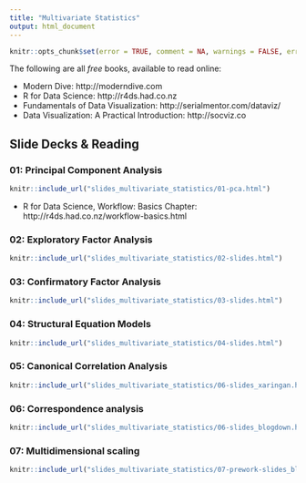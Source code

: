 ```yaml
---
title: "Multivariate Statistics"
output: html_document
---
```


```r
knitr::opts_chunk$set(error = TRUE, comment = NA, warnings = FALSE, errors = FALSE, messages = FALSE, tidy = FALSE, echo = FALSE)
```

The following are all *free* books, available to read online:

- Modern Dive: http://moderndive.com
- R for Data Science: http://r4ds.had.co.nz
- Fundamentals of Data Visualization: http://serialmentor.com/dataviz/
- Data Visualization: A Practical Introduction: http://socviz.co

## Slide Decks & Reading {.tabset}

### 01: Principal Component Analysis

```r
knitr::include_url("slides_multivariate_statistics/01-pca.html")
```

- R for Data Science, Workflow: Basics Chapter: http://r4ds.had.co.nz/workflow-basics.html

### 02: Exploratory Factor Analysis

```r
knitr::include_url("slides_multivariate_statistics/02-slides.html")
```


### 03: Confirmatory Factor Analysis

```r
knitr::include_url("slides_multivariate_statistics/03-slides.html")
```

### 04: Structural Equation Models

```r
knitr::include_url("slides_multivariate_statistics/04-slides.html")
```

### 05: Canonical Correlation Analysis

```r
knitr::include_url("slides_multivariate_statistics/06-slides_xaringan.html")
```

### 06: Correspondence analysis

```r
knitr::include_url("slides_multivariate_statistics/06-slides_blogdown.html")
```

### 07: Multidimensional scaling

```r
knitr::include_url("slides_multivariate_statistics/07-prework-slides_blogdown.html")
```